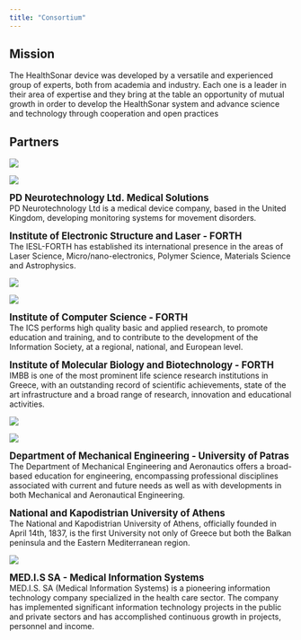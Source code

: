 ```yaml
---
title: "Consortium"
---
```


## Mission

The HealthSonar device was developed by a versatile and experienced group of experts, both from academia and industry.
Each one is a leader in their area of expertise and they bring at the table an opportunity of mutual growth in order to develop the HealthSonar system and 
advance science and technology through cooperation and open practices

## Partners

:::::{.grid}

::: {.g-col-6}
![](assets/images/consortium/pdn_logo.png)
:::

::: {.g-col-6}
![](assets/images/consortium/forth_electronics_logo.png)
:::

::: {.g-col-6}
<big><b>PD Neurotechnology Ltd. Medical Solutions</b></big><br>
PD Neurotechnology Ltd is a medical device company, based in the United Kingdom, developing monitoring systems for movement disorders.
:::

::: {.g-col-6}
<big><b>Institute of Electronic Structure and Laser - FORTH</b></big><br>
The IESL-FORTH has established its international presence in the areas of Laser Science, Micro/nano-electronics, Polymer Science, Materials Science and Astrophysics.
:::

::: {.g-col-6}
![](assets/images/consortium/forth_computer_logo.png)
:::

::: {.g-col-6}
![](assets/images/consortium/forth_biology_logo.png)
:::


::: {.g-col-6}
<big><b>Institute of Computer Science - FORTH</b></big><br>
The ICS performs high quality basic and applied research, to promote education and training, and to contribute to the development of the Information Society, at a regional, national, and European level.
:::

::: {.g-col-6}
<big><b>Institute of Molecular Biology and Biotechnology - FORTH</b></big><br>
IMBB is one of the most prominent life science research institutions in Greece, with an outstanding record of scientific achievements, state of the art infrastructure and a broad range of research, innovation and educational activities.
:::

::: {.g-col-6}
![](assets/images/consortium/upatras_mechanical_logo.png)
:::

::: {.g-col-6}
![](assets/images/consortium/kapodistrian_university_logo.png)
:::



::: {.g-col-6}
<big><b>Department of Mechanical Engineering - University of Patras</b></big><br>
The Department of Mechanical Engineering and Aeronautics offers a broad-based education for engineering, encompassing professional disciplines associated with current and future needs as well as with developments in both Mechanical and Aeronautical Engineering.
:::


::: {.g-col-6}
<big><b>National and Kapodistrian University of Athens</b></big><br>
The National and Kapodistrian University of Athens, officially founded in April 14th, 1837, is the first University not only of Greece but both the Balkan peninsula and the Eastern Mediterranean region.
:::

::: {.g-col-6}
![](assets/images/consortium/medis_logo.png)


<big><b>MED.I.S SA - Medical Information Systems</b></big><br>
MED.I.S. SA (Medical Information Systems) is a pioneering information technology company specialized in the health care sector. The company has implemented significant information technology projects in the public and private sectors and has accomplished continuous growth in projects, personnel and income.
:::

:::::
